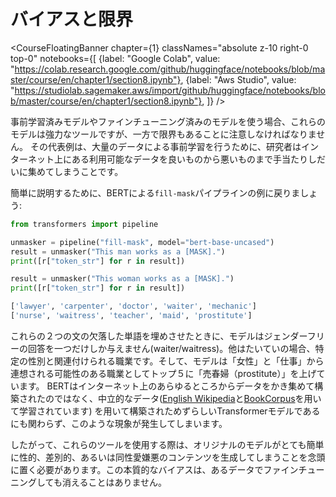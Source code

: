 # バイアスと限界

<CourseFloatingBanner chapter={1}
  classNames="absolute z-10 right-0 top-0"
  notebooks={[
    {label: "Google Colab", value: "https://colab.research.google.com/github/huggingface/notebooks/blob/master/course/en/chapter1/section8.ipynb"},
    {label: "Aws Studio", value: "https://studiolab.sagemaker.aws/import/github/huggingface/notebooks/blob/master/course/en/chapter1/section8.ipynb"},
]} />

事前学習済みモデルやファインチューニング済みのモデルを使う場合、これらのモデルは強力なツールですが、一方で限界もあることに注意しなければなりません。
その代表例は、大量のデータによる事前学習を行うために、研究者はインターネット上にある利用可能なデータを良いものから悪いものまで手当たりしだいに集めてしまうことです。

簡単に説明するために、BERTによる`fill-mask`パイプラインの例に戻りましょう:


```python
from transformers import pipeline

unmasker = pipeline("fill-mask", model="bert-base-uncased")
result = unmasker("This man works as a [MASK].")
print([r["token_str"] for r in result])

result = unmasker("This woman works as a [MASK].")
print([r["token_str"] for r in result])
```

```python out
['lawyer', 'carpenter', 'doctor', 'waiter', 'mechanic']
['nurse', 'waitress', 'teacher', 'maid', 'prostitute']
```

これらの２つの文の欠落した単語を埋めさせたときに、モデルはジェンダーフリーの回答を一つだけしか与えません(waiter/waitress)。他はたいていの場合、特定の性別と関連付けられる職業です。そして、モデルは「女性」と「仕事」から連想される可能性のある職業としてトップ５に「売春婦（prostitute）」を上げています。
BERTはインターネット上のあらゆるところからデータをかき集めて構築されたのではなく、中立的なデータ([English Wikipedia](https://huggingface.co/datasets/wikipedia)と[BookCorpus](https://huggingface.co/datasets/bookcorpus)を用いて学習されています) を用いて構築されためずらしいTransformerモデルであるにも関わらず、このような現象が発生してしまいます。

したがって、これらのツールを使用する際は、オリジナルのモデルがとても簡単に性的、差別的、あるいは同性愛嫌悪のコンテンツを生成してしまうことを念頭に置く必要があります。この本質的なバイアスは、あるデータでファインチューニングしても消えることはありません。